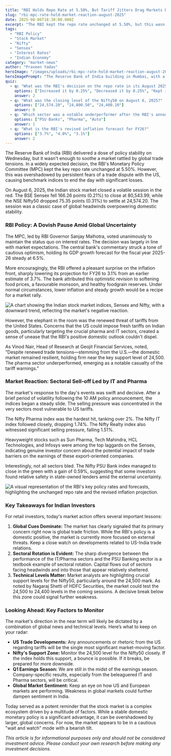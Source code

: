 ```yaml
---
title: "RBI Holds Repo Rate at 5.50%, But Tariff Jitters Drag Markets Down"
slug: "rbi-mpc-rate-hold-market-reaction-august-2025"
date: 2025-08-06T18:30:00.000Z
excerpt: "The RBI kept the repo rate unchanged at 5.50%, but this wasn't enough to calm investor nerves. The Sensex and Nifty both ended in the red as concerns over US tariffs overshadowed the central bank's optimistic inflation forecast."
tags:
  - "RBI Policy"
  - "Stock Market"
  - "Nifty"
  - "Sensex"
  - "Interest Rates"
  - "Indian Economy"
category: "market-news"
author: "Praveen Yadav"
heroImage: "/images/uploads/rbi-mpc-rate-hold-market-reaction-august-2025/hero-image.jpg"
heroImagePrompt: "The Reserve Bank of India building in Mumbai, with a graphic overlay of falling stock market graphs, symbolizing the market's negative reaction despite a stable policy."
quiz:
  - q: "What was the RBI's decision on the repo rate in its August 2025 meeting?"
    options: ["Increased it by 0.25%", "Decreased it by 0.25%", "Kept it unchanged"]
    answer: 2
  - q: "What was the closing level of the Nifty50 on August 6, 2025?"
    options: ["24,574.20", "24,800.50", "24,400.10"]
    answer: 0
  - q: "Which sector was a notable underperformer after the RBI's announcement?"
    options: ["PSU Banks", "Pharma", "Auto"]
    answer: 1
  - q: "What is the RBI's revised inflation forecast for FY26?"
    options: ["3.7%", "4.0%", "3.1%"]
    answer: 2
---
```


The Reserve Bank of India (RBI) delivered a dose of policy stability on Wednesday, but it wasn't enough to soothe a market rattled by global trade tensions. In a widely expected decision, the RBI's Monetary Policy Committee (MPC) kept the key repo rate unchanged at 5.50%. However, this was overshadowed by persistent fears of a trade dispute with the US, causing benchmark indices to end the day with significant losses.

On August 6, 2025, the Indian stock market closed a volatile session in the red. The BSE Sensex fell 166.26 points (0.21%) to close at 80,543.99, while the NSE Nifty50 dropped 75.35 points (0.31%) to settle at 24,574.20. The session was a classic case of global headwinds overpowering domestic stability.

### RBI Policy: A Dovish Pause Amid Global Uncertainty

The MPC, led by RBI Governor Sanjay Malhotra, voted unanimously to maintain the status quo on interest rates. The decision was largely in line with market expectations. The central bank's commentary struck a tone of cautious optimism, holding its GDP growth forecast for the fiscal year 2025-26 steady at 6.5%.

More encouragingly, the RBI offered a pleasant surprise on the inflation front, sharply lowering its projection for FY26 to 3.1% from an earlier estimate of 3.7%. The bank attributed this optimistic revision to softening food prices, a favourable monsoon, and healthy foodgrain reserves. Under normal circumstances, lower inflation and steady growth would be a recipe for a market rally.

![A chart showing the Indian stock market indices, Sensex and Nifty, with a downward trend, reflecting the market's negative reaction.](/images/uploads/rbi-mpc-rate-hold-market-reaction-august-2025/market-reaction-chart.png)

However, the elephant in the room was the renewed threat of tariffs from the United States. Concerns that the US could impose fresh tariffs on Indian goods, particularly targeting the crucial pharma and IT sectors, created a sense of unease that the RBI's positive domestic outlook couldn't dispel.

As Vinod Nair, Head of Research at Geojit Financial Services, noted, "Despite renewed trade tensions—stemming from the U.S.—the domestic market remained resilient, holding firm near the key support level of 24,500. The pharma sector underperformed, emerging as a notable casualty of the tariff warnings."

### Market Reaction: Sectoral Sell-off Led by IT and Pharma

The market's response to the day's events was swift and decisive. After a brief period of volatility following the 10 AM policy announcement, the indices began a steady slide. The selling pressure was concentrated in the very sectors most vulnerable to US tariffs.

The Nifty Pharma index was the hardest hit, tanking over 2%. The Nifty IT index followed closely, dropping 1.74%. The Nifty Realty index also witnessed significant selling pressure, falling 1.51%.

Heavyweight stocks such as Sun Pharma, Tech Mahindra, HCL Technologies, and Infosys were among the top laggards on the Sensex, indicating genuine investor concern about the potential impact of trade barriers on the earnings of these export-oriented companies.

Interestingly, not all sectors bled. The Nifty PSU Bank index managed to close in the green with a gain of 0.59%, suggesting that some investors found relative safety in state-owned lenders amid the external uncertainty.

![A visual representation of the RBI's key policy rates and forecasts, highlighting the unchanged repo rate and the revised inflation projection.](/images/uploads/rbi-mpc-rate-hold-market-reaction-august-2025/rbi-policy-highlights.png)

### Key Takeaways for Indian Investors

For retail investors, today's market action offers several important lessons:

1.  **Global Cues Dominate:** The market has clearly signaled that its primary concern right now is global trade friction. While the RBI's policy is a domestic positive, the market is currently more focused on external threats. Keep a close watch on developments related to US-India trade relations.
2.  **Sectoral Rotation is Evident:** The sharp divergence between the performance of the IT/Pharma sectors and the PSU Banking sector is a textbook example of sectoral rotation. Capital flows out of sectors facing headwinds and into those that appear relatively sheltered.
3.  **Technical Levels Matter:** Market analysts are highlighting crucial support levels for the Nifty50, particularly around the 24,500 mark. As noted by Nagaraj Shetti of HDFC Securities, the market could test the 24,500 to 24,400 levels in the coming sessions. A decisive break below this zone could signal further weakness.

### Looking Ahead: Key Factors to Monitor

The market's direction in the near term will likely be dictated by a combination of global news and technical levels. Here’s what to keep on your radar:

*   **US Trade Developments:** Any announcements or rhetoric from the US regarding tariffs will be the single most significant market-moving factor.
*   **Nifty's Support Zone:** Monitor the 24,500 level for the Nifty50 closely. If the index holds this support, a bounce is possible. If it breaks, be prepared for more downside.
*   **Q1 Earnings Season:** We are still in the midst of the earnings season. Company-specific results, especially from the beleaguered IT and Pharma sectors, will be critical.
*   **Global Market Sentiment:** Keep an eye on how US and European markets are performing. Weakness in global markets could further dampen sentiment in India.

Today served as a potent reminder that the stock market is a complex ecosystem driven by a multitude of factors. While a stable domestic monetary policy is a significant advantage, it can be overshadowed by larger, global concerns. For now, the market appears to be in a cautious "wait and watch" mode with a bearish tilt.

*This article is for informational purposes only and should not be considered investment advice. Please conduct your own research before making any investment decisions.*